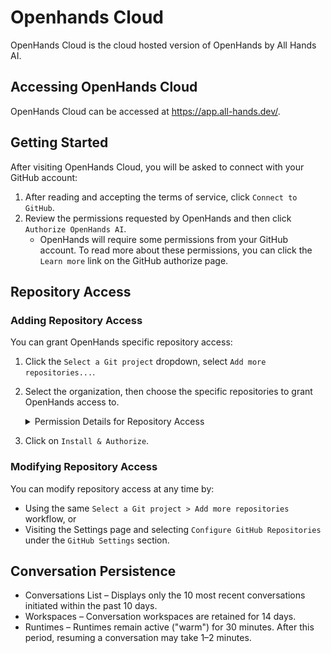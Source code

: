 # Openhands Cloud

OpenHands Cloud is the cloud hosted version of OpenHands by All Hands AI.

## Accessing OpenHands Cloud

OpenHands Cloud can be accessed at https://app.all-hands.dev/.

## Getting Started

After visiting OpenHands Cloud, you will be asked to connect with your GitHub account:
1. After reading and accepting the terms of service, click `Connect to GitHub`.
2. Review the permissions requested by OpenHands and then click `Authorize OpenHands AI`.
   - OpenHands will require some permissions from your GitHub account. To read more about these permissions,
     you can click the `Learn more` link on the GitHub authorize page.

## Repository Access

### Adding Repository Access

You can grant OpenHands specific repository access:
1. Click the `Select a Git project` dropdown, select `Add more repositories...`.
2. Select the organization, then choose the specific repositories to grant OpenHands access to.
   <details>
     <summary>Permission Details for Repository Access</summary>

     Openhands requests short-lived tokens (8-hour expiry) with these permissions:
     - Actions: Read and write
     - Administration: Read-only
     - Commit statuses: Read and write
     - Contents: Read and write
     - Issues: Read and write
     - Metadata: Read-only
     - Pull requests: Read and write
     - Webhooks: Read and write
     - Workflows: Read and write

     Repository access for a user is granted based on:
     - Granted permission for the repository.
     - User's GitHub permissions (owner/collaborator).
   </details>

3. Click on `Install & Authorize`.

### Modifying Repository Access

You can modify repository access at any time by:
* Using the same `Select a Git project > Add more repositories` workflow, or
* Visiting the Settings page and selecting `Configure GitHub Repositories` under the `GitHub Settings` section.

## Conversation Persistence

- Conversations List – Displays only the 10 most recent conversations initiated within the past 10 days.
- Workspaces – Conversation workspaces are retained for 14 days.
- Runtimes – Runtimes remain active ("warm") for 30 minutes. After this period, resuming a conversation may take 1–2 minutes.
